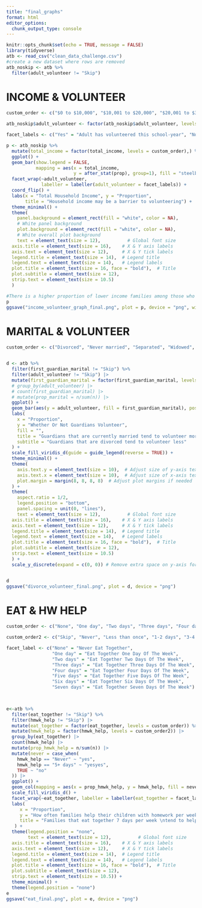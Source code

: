 ```yaml
---
title: "final_graphs"
format: html
editor_options: 
  chunk_output_type: console
---
```


```r
knitr::opts_chunk$set(echo = TRUE, message = FALSE)
library(tidyverse)
atb <- read_csv("clean_data_challenge.csv")
#create a new dataset where rows are removed 
atb_noskip <- atb %>%
  filter(adult_volunteer != "Skip")


```

# INCOME & VOLUNTEER

```r
custom_order <- c("$0 to $10,000", "$10,001 to $20,000", "$20,001 to $30,000", "$30,001 to $40,000", "$40,001 to $50,000", "$50,001 to $60,000", "$60,001 to $75,000", "$75,001 to $100,000", "$100,001 to $150,000", "$150,001 to $200,000", "$200,001 to $250,000", "$250,001 or more")

atb_noskip$adult_volunteer <- factor(atb_noskip$adult_volunteer, levels = c("Yes", "No"))

facet_labels <- c("Yes" = "Adult has volunteered this school-year", "No" = "Adult has NOT volunteered this school-year")

p <- atb_noskip %>%
  mutate(total_income = factor(total_income, levels = custom_order),) %>%
  ggplot() +
  geom_bar(show.legend = FALSE,
           mapping = aes(x = total_income,
                         y = after_stat(prop), group=1), fill = "steelblue") +
  facet_wrap(~adult_volunteer, 
             labeller = labeller(adult_volunteer = facet_labels)) +
  coord_flip() +
  labs(x = "Total Household Income", y = "Proportion",
       title = "Household income may be a barrier to volunteering") +
  theme_minimal() +
  theme(
    panel.background = element_rect(fill = "white", color = NA),
    # White panel background
    plot.background = element_rect(fill = "white", color = NA),
    # White overall plot background
    text = element_text(size = 12),          # Global font size
  axis.title = element_text(size = 16),    # X & Y axis labels
  axis.text = element_text(size = 12),     # X & Y tick labels
  legend.title = element_text(size = 14),  # Legend title
  legend.text = element_text(size = 14),   # Legend labels
  plot.title = element_text(size = 16, face = "bold"),  # Title
  plot.subtitle = element_text(size = 12),
  strip.text = element_text(size = 10.5)
  ) 

#There is a higher proportion of lower income families among those who do not volunteer
p
ggsave("income_volunteer_graph_final.png", plot = p, device = "png", width = 8, height = 6, dpi = 300)
```

# MARITAL & VOLUNTEER

```r
custom_order <- c("Divorced", "Never married", "Separated", "Widowed", "Now married")


d <- atb %>%
  filter(first_guardian_marital != "Skip") %>%
  filter(adult_volunteer != "Skip") |> 
  mutate(first_guardian_marital = factor(first_guardian_marital, levels = custom_order)) %>%
  # group_by(adult_volunteer) |> 
  # count(first_guardian_marital) |> 
  # mutate(prop_marital = n/sum(n)) |> 
  ggplot() +
  geom_bar(aes(y = adult_volunteer, fill = first_guardian_marital), position = "fill", width = 0.5) +
  labs(
    x = "Proportion",
    y = "Whether Or Not Guardians Volunteer",
    fill = "",
    title = "Guardians that are currently married tend to volunteer more",
    subtitle = "Guardians that are divorced tend to volunteer less"
  ) +
  scale_fill_viridis_d(guide = guide_legend(reverse = TRUE)) +
  theme_minimal() +
  theme(
    axis.text.y = element_text(size = 10),  # Adjust size of y-axis text
    axis.text.x = element_text(size = 10),  # Adjust size of x-axis text
    plot.margin = margin(8, 8, 8, 8)  # Adjust plot margins if needed
  ) +
  theme(
    aspect.ratio = 1/2,
    legend.position = "bottom",
    panel.spacing = unit(0, "lines"),
    text = element_text(size = 12),          # Global font size
  axis.title = element_text(size = 16),    # X & Y axis labels
  axis.text = element_text(size = 12),     # X & Y tick labels
  legend.title = element_text(size = 14),  # Legend title
  legend.text = element_text(size = 14),   # Legend labels
  plot.title = element_text(size = 16, face = "bold"),  # Title
  plot.subtitle = element_text(size = 12),
  strip.text = element_text(size = 10.5)
  ) +
  scale_y_discrete(expand = c(0, 0)) # Remove extra space on y-axis for categorical data 


d
ggsave("divorce_volunteer_final.png", plot = d, device = "png")
```

# EAT & HW HELP

```r
custom_order <- c("None", "One day", "Two days", "Three days", "Four days", "Five days", "Six days", "Seven days")

custom_order2 <- c("Skip", "Never", "Less than once", "1-2 days", "3-4 days", "5+ days")

facet_label <- c("None" = "Never Eat Together",
                 "One day" = "Eat Together One Day Of The Week",
                 "Two days" = "Eat Together Two Days Of The Week",
                 "Three days" = "Eat Together Three Days Of The Week",
                 "Four days" = "Eat Together Four Days Of The Week",
                 "Five days" = "Eat Together Five Days Of The Week",
                 "Six days" = "Eat Together Six Days Of The Week",
                 "Seven days" = "Eat Together Seven Days Of The Week")

  

e<-atb %>%
  filter(eat_together != "Skip") %>%
  filter(hmwk_help != "Skip") |> 
  mutate(eat_together = factor(eat_together, levels = custom_order)) %>%
  mutate(hmwk_help = factor(hmwk_help, levels = custom_order2)) |> 
  group_by(eat_together) |> 
  count(hmwk_help) |> 
  mutate(prop_hmwk_help = n/sum(n)) |> 
  mutate(never = case_when(
    hmwk_help == "Never" ~ "yes",
    hmwk_help == "5+ days" ~ "yesyes",
    TRUE ~ "no"
  )) |> 
  ggplot() +
  geom_col(mapping = aes(x = prop_hmwk_help, y = hmwk_help, fill = never)) +
  scale_fill_viridis_d() +
  facet_wrap(~eat_together, labeller = labeller(eat_together = facet_label), ncol = 1) +
  labs(
     x = "Proportion",
     y = "How often families help their children with homework per week",
     title = "Families that eat together 7 days per week \ntend to help their children with homework more than others"
   ) +
  theme(legend.position = "none",
        text = element_text(size = 12),          # Global font size
  axis.title = element_text(size = 16),    # X & Y axis labels
  axis.text = element_text(size = 12),     # X & Y tick labels
  legend.title = element_text(size = 14),  # Legend title
  legend.text = element_text(size = 14),   # Legend labels
  plot.title = element_text(size = 16, face = "bold"),  # Title
  plot.subtitle = element_text(size = 12),
  strip.text = element_text(size = 10.5)) +
  theme_minimal() +
  theme(legend.position = "none")
e
ggsave("eat_final.png", plot = e, device = "png")
```

